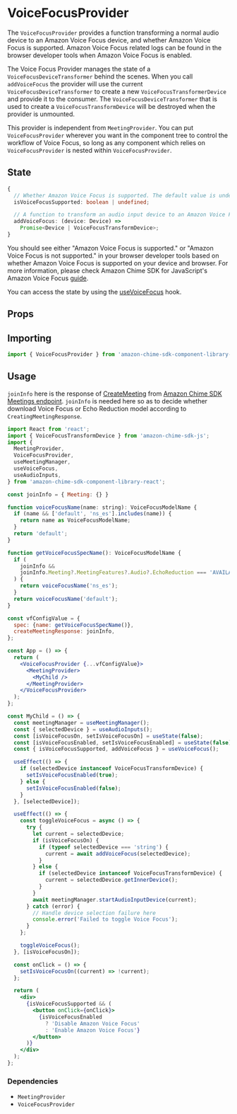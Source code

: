 
<Meta title="SDK Providers/VoiceFocusProvider" />

# VoiceFocusProvider

The `VoiceFocusProvider` provides a function transforming a normal audio device to an Amazon Voice Focus device, and whether Amazon Voice Focus is supported.
Amazon Voice Focus related logs can be found in the browser developer tools when Amazon Voice Focus is enabled.

The Voice Focus Provider manages the state of a `VoiceFocusDeviceTransformer` behind the scenes. When you call `addVoiceFocus` the provider will use the current `VoiceFocusDeviceTransformer`
to create a new `VoiceFocusTransformerDevice` and provide it to the consumer. The `VoiceFocusDeviceTransformer` that is used to create a `VoiceFocusTransformDevice` will be destroyed when
the provider is unmounted.

This provider is independent from `MeetingProvider`. You can put `VoiceFocusProvider` wherever you want in the component tree to control the workflow of Voice Focus, so long
as any component which relies on `VoiceFocusProvider` is nested within `VoiceFocusProvider`.

## State

```typescript
{
  // Whether Amazon Voice Focus is supported. The default value is undefined, then changes to true or false.
  isVoiceFocusSupported: boolean | undefined;

  // A function to transform an audio input device to an Amazon Voice Focus device.
  addVoiceFocus: (device: Device) =>
    Promise<Device | VoiceFocusTransformDevice>;
}
```

You should see either "Amazon Voice Focus is supported." or "Amazon Voice Focus is not supported." in your browser developer tools based on whether
Amazon Voice Focus is supported on your device and browser. For more information, please check Amazon Chime SDK for JavaScript's Amazon Voice Focus
[guide](https://aws.github.io/amazon-chime-sdk-js/modules/amazonvoice_focus.html#can-i-use-amazon-voice-focus-in-my-application).

You can access the state by using the [useVoiceFocus](/docs/sdk-hooks-usevoicefocus--page) hook.

## Props

<ArgTypes of={VoiceFocusProvider} />

## Importing

```javascript
import { VoiceFocusProvider } from 'amazon-chime-sdk-component-library-react';
```

## Usage

`joinInfo` here is the response of [CreateMeeting](https://docs.aws.amazon.com/chime-sdk/latest/APIReference/API_CreateMeeting.html)
from [Amazon Chime SDK Meetings endpoint](https://docs.aws.amazon.com/chime-sdk/latest/dg/meeting-namespace-migration.html).
`joinInfo` is needed here so as to decide whether download Voice Focus or Echo Reduction model according to `CreatingMeetingResponse`.

```jsx
import React from 'react';
import { VoiceFocusTransformDevice } from 'amazon-chime-sdk-js';
import {
  MeetingProvider,
  VoiceFocusProvider,
  useMeetingManager,
  useVoiceFocus,
  useAudioInputs,
} from 'amazon-chime-sdk-component-library-react';

const joinInfo = { Meeting: {} }

function voiceFocusName(name: string): VoiceFocusModelName {
  if (name && ['default', 'ns_es'].includes(name)) {
    return name as VoiceFocusModelName;
  }
  return 'default';
}

function getVoiceFocusSpecName(): VoiceFocusModelName {
  if (
    joinInfo &&
    joinInfo.Meeting?.MeetingFeatures?.Audio?.EchoReduction === 'AVAILABLE'
  ) {
    return voiceFocusName('ns_es');
  }
  return voiceFocusName('default');
}

const vfConfigValue = {
  spec: {name: getVoiceFocusSpecName()},
  createMeetingResponse: joinInfo,
};

const App = () => {
  return (
    <VoiceFocusProvider {...vfConfigValue}>
      <MeetingProvider>
        <MyChild />
      </MeetingProvider>
    </VoiceFocusProvider>
  );
};

const MyChild = () => {
  const meetingManager = useMeetingManager();
  const { selectedDevice } = useAudioInputs();
  const [isVoiceFocusOn, setIsVoiceFocusOn] = useState(false);
  const [isVoiceFocusEnabled, setIsVoiceFocusEnabled] = useState(false);
  const { isVoiceFocusSupported, addVoiceFocus } = useVoiceFocus();

  useEffect(() => {
    if (selectedDevice instanceof VoiceFocusTransformDevice) {
      setIsVoiceFocusEnabled(true);
    } else {
      setIsVoiceFocusEnabled(false);
    }
  }, [selectedDevice]);

  useEffect(() => {
    const toggleVoiceFocus = async () => {
      try {
        let current = selectedDevice;
        if (isVoiceFocusOn) {
          if (typeof selectedDevice === 'string') {
            current = await addVoiceFocus(selectedDevice);
          }
        } else {
          if (selectedDevice instanceof VoiceFocusTransformDevice) {
            current = selectedDevice.getInnerDevice();
          }
        }
        await meetingManager.startAudioInputDevice(current);
      } catch (error) {
        // Handle device selection failure here
        console.error('Failed to toggle Voice Focus');
      }
    };

    toggleVoiceFocus();
  }, [isVoiceFocusOn]);

  const onClick = () => {
    setIsVoiceFocusOn((current) => !current);
  };

  return (
    <div>
      {isVoiceFocusSupported && (
        <button onClick={onClick}>
          {isVoiceFocusEnabled
            ? 'Disable Amazon Voice Focus'
            : 'Enable Amazon Voice Focus'}
        </button>
      )}
    </div>
  );
};
```

### Dependencies

- `MeetingProvider`
- `VoiceFocusProvider`
